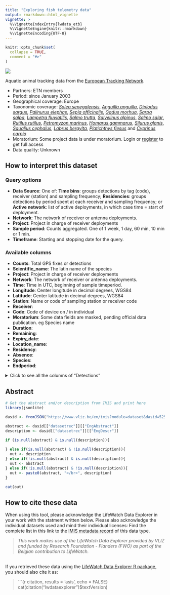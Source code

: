 ```yaml
---
title: "Exploring fish telemetry data"
output: rmarkdown::html_vignette
vignette: >
  %\VignetteIndexEntry{lwdata_etb}
  %\VignetteEngine{knitr::rmarkdown}
  %\VignetteEncoding{UTF-8}
---
```


```r
knitr::opts_chunk$set(
  collapse = TRUE,
  comment = "#>"
)
```
<!--- Insert image -->
<img src='https://www.lifewatch.be/code/images/lwde_fish.png' class='rightimg'/>


<!--- Describe datatype in one or two sentences. -->
Aquatic animal tracking data from the [European Tracking Network](https://lifewatch.be/etn/).

- Partners: ETN members
- Period: since January 2003
- Geographical coverage: Europe
- Taxonomic coverage: _[Solea senegalensis](http://www.marinespecies.org/aphia.php?p=taxdetails&id=127159)_, _[Anguilla anguilla](http://www.marinespecies.org/aphia.php?p=taxdetails&id=126281)_, _[Diplodus sargus](http://www.marinespecies.org/aphia.php?p=taxdetails&id=127053)_, _[Palinurus elephas](http://www.marinespecies.org/aphia.php?p=taxdetails&id=107703)_, _[Sepia officinalis](http://www.marinespecies.org/aphia.php?p=taxdetails&id=141444)_, _[Gadus morhua](http://www.marinespecies.org/aphia.php?p=taxdetails&id=126436)_, _[Sarpa salpa](http://www.marinespecies.org/aphia.php?p=taxdetails&id=127064)_, _[Lampetra fluviatilis](http://www.marinespecies.org/aphia.php?p=taxdetails&id=101172)_, _[Salmo trutta](http://www.marinespecies.org/aphia.php?p=taxdetails&id=127187)_, _[Salvelinus alpinus](http://www.marinespecies.org/aphia.php?p=taxdetails&id=127188)_, _[Salmo salar](http://www.marinespecies.org/aphia.php?p=taxdetails&id=127186)_, _[Rutilus rutilus](http://www.marinespecies.org/aphia.php?p=taxdetails&id=154333)_, _[Petromyzon marinus](http://www.marinespecies.org/aphia.php?p=taxdetails&id=101174)_, _[Homarus gammarus](http://www.marinespecies.org/aphia.php?p=taxdetails&id=107253)_, _[Silurus glanis](http://www.marinespecies.org/aphia.php?p=taxdetails&id=154677)_, _[Squalius cephalus](http://www.marinespecies.org/aphia.php?p=taxdetails&id=282855)_, _[Labrus bergylta](http://www.marinespecies.org/aphia.php?p=taxdetails&id=126965)_, _[Platichthys flesus](http://www.marinespecies.org/aphia.php?p=taxdetails&id=127141)_ and _[Cyprinus carpio](http://www.marinespecies.org/aphia.php?p=taxdetails&id=154582)_
- Moratorium: Some project data is under moratorium. Login or [register](https://rshiny.lifewatch.be/account?p=register) to get full access
- Data quality: Unknown
 
## How to interpret this dataset
 
### Query options
* **Data Source**: One of: **Time bins**: groups detections by tag (code), receiver (station) and sampling frequency; **Residencies**: groups detections by period spent at each receiver and sampling frequency; or **Active network**: list of active deployments, in which case time = start of deployment.
* **Network**: The network of receiver or antenna deployments.
* **Project**: Project in charge of receiver deployments
* **Sample period**: Counts aggregated. One of 1 week, 1 day, 60 min, 10 min or 1 min.
* **Timeframe**: Starting and stopping date for the query.

### Available columns
* **Counts**: Total GPS fixes or detections
* **Scientific_name**: The latin name of the species
* **Project**: Project in charge of receiver deployments
* **Network**: The network of receiver or antenna deployments.
* **Time**: Time in UTC, beginning of sample timeperiod.
* **Longitude**: Center longitude in decimal degrees, WGS84
* **Latitude**: Center latitude in decimal degrees, WGS84
* **Station**: Name or code of sampling station or receiver code
* **Receiver**: 
* **Code**: Code of device on / in individual
* **Moratorium**: Some data fields are masked, pending official data publication. eg Species name 
* **Duration**:  
* **Remaining**:  
* **Expiry_date**:   
* **Location_name**: 
* **Residency**:      
* **Absence**:        
* **Species**:   
* **Endperiod**:     

<details>
  <summary>Click to see all the columns of "Detections" </summary>
  
* **Transmitter**:               
* **Transmitter_name**:          
* **Transmitter_serial**:       
* **Sensor_value**:              
* **Sensor_unit**:              
* **Sensor2_value**:             
* **Sensor2_unit**:              
* **Station_name**:              
* **Datetime**:                  
* **Id_pk**:                     
* **Qc_flag**:                  
* **File**:                      
* **Deployment_fk**:             
* **Scientific_name**:           
* **Location_name**:            
* **Deployment_station_name**:   
* **Deploy_date_time**:          
* **Deployment_type**:           
* **Animal_project_name**:       
* **Animal_project_code**:       
* **Animal_moratorium**:        
* **Network_project_name**:      
* **Network_project_code**:      
* **Network_moratorium**:        
* **Signal_to_noise_ratio**:     
* **Detection_file_id**:         
* **Tag_sensor_type**:          
* **Tag_intercept**:             
* **Tag_slope**:                 
* **Sensor_value_depth_meters**: 
* **Tag_owner_organization**:    
* **Animal_id_pk**:              
* **Animal_common_name**:       
* **Animal_sex**:                
* **Deployment_lat**:            
* **Deployment_long**:           
* **Sensor_value_acceleration**: 
* **Sensor_value_temperature**:  
* **Tag_fk**:                   
* **Animal_id**:

</details>

## Abstract

```r
# Get the abstract and/or description from IMIS and print here
library(jsonlite)

dasid <- fromJSON("https://www.vliz.be/en/imis?module=dataset&dasid=5250&show=json")

abstract <- dasid[["datasetrec"]][["EngAbstract"]]
description <- dasid[["datasetrec"]][["EngDescr"]]

if (is.null(abstract) & is.null(description)){
  
} else if(is.null(abstract) & !is.null(description)){
  out <- description
} else if(!is.null(abstract) & is.null(description)){
  out <- abstract
} else if(!is.null(abstract) & !is.null(description)){
  out <- paste0(abstract, "</br>", description)
}

cat(out)
```

## How to cite these data

When using this tool, please acknowledge the LifeWatch Data Explorer in your work with the statment written below. Please also acknowledge the individual datasets used and mind their individual licenses: Find the complete list in this link to the [IMIS metadata record](https://www.vliz.be/en/imis?module=dataset&dasid=5531) of this data type.

> _This work makes use of the LifeWatch Data Explorer provided by VLIZ and funded by Research Foundation - Flanders (FWO) as part of the Belgian contribution to LifeWatch._

</br>
If you retrieved these data using the [LifeWatch Data Explorer R package](https://github.com/lifewatch/lwdataexplorer/), you should also cite it as: 

> ```{r citation, results = 'asis', echo = FALSE}
cat(citation("lwdataexplorer")$textVersion)
 
